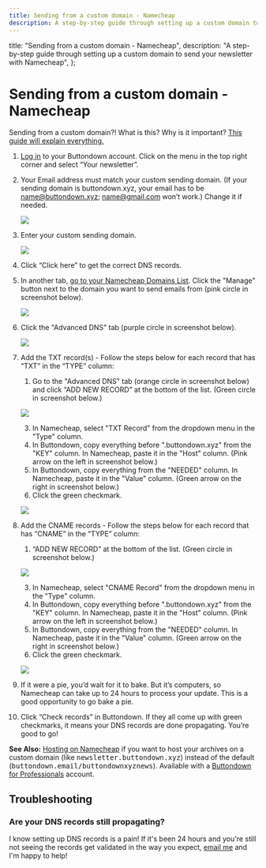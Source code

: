 ```yaml
---
title: Sending from a custom domain - Namecheap
description: A step-by-step guide through setting up a custom domain to send your newsletter with Namecheap
---
```



  title: "Sending from a custom domain - Namecheap",
  description:
    "A step-by-step guide through setting up a custom domain to send your newsletter with Namecheap",
};

# Sending from a custom domain - Namecheap


<Notice variant="info">
Sending from a custom domain?!  What is this? Why is it important?  <a
    className="text-green-800 underline"
    href="https://docs.buttondown.email/getting-started/sending-from-a-custom-domain"
  >This guide will explain everything.</a>
</Notice>

1. [Log in](https://buttondown.email/login) to your Buttondown account. Click on the menu in the top right corner and select “Your newsletter”.
2. Your Email address must match your custom sending domain. (If your sending domain is buttondown.xyz, your email has to be name@buttondown.xyz; name@gmail.com won’t work.) Change it if needed.

    ![](/images/sending-domains/buttondown-settings-email-address.png)

3. Enter your custom sending domain.

    ![](/images/sending-domains/buttondown-settings-sending-domain.png)

4. Click “Click here” to get the correct DNS records.

   <!--  ![](/images/sending-domains/buttondown-settings-dns-records.png)  -->

5. In another tab, [go to your Namecheap Domains List](https://ap.www.namecheap.com/Domains). Click the "Manage" button next to the domain you want to send emails from (pink circle in screenshot below).

    ![](/images/sending-domains/namecheap-webpanel-navigation.png)
    

6. Click the "Advanced DNS" tab (purple circle in screenshot below).

    ![](/images/hosting-domains/namecheap-webpanel-navigation2.png)

7. Add the TXT record(s) - Follow the steps below for each record that has “TXT” in the “TYPE” column:

   1. Go to the "Advanced DNS" tab (orange circle in screenshot below) and click “ADD NEW RECORD” at the bottom of the list.  (Green circle in screenshot below.)
    
    ![](/images/sending-domains/namecheap-add-record.png)
    
   3. In Namecheap, select "TXT Record" from the dropdown menu in the "Type" column.
   2. In Buttondown, copy everything before ".buttondown.xyz" from the "KEY" column.  In Namecheap, paste it in the "Host" column. (Pink arrow on the left in screenshot below.)
   4. In Buttondown, copy everything from the "NEEDED" column.  In Namecheap, paste it in the "Value" column.  (Green arrow on the right in screenshot below.)
   5. Click the green checkmark.

    ![](/images/sending-domains/namecheap-add-txt-record.png)

8. Add the CNAME records - Follow the steps below for each record that has “CNAME” in the “TYPE” column:

   1. “ADD NEW RECORD” at the bottom of the list.  (Green circle in screenshot below.)
    
    ![](/images/sending-domains/namecheap-add-record.png)
    
   3. In Namecheap, select "CNAME Record" from the dropdown menu in the "Type" column.
   2. In Buttondown, copy everything before ".buttondown.xyz" from the "KEY" column.  In Namecheap, paste it in the "Host" column. (Pink arrow on the left in screenshot below.)
   4. In Buttondown, copy everything from the "NEEDED" column.  In Namecheap, paste it in the "Value" column.  (Green arrow on the right in screenshot below.)
   5. Click the green checkmark.

    ![](/images/sending-domains/namecheap-add-cname-record.png)

9. If it were a pie, you’d wait for it to bake. But it’s computers, so Namecheap can take up to 24 hours to process your update. This is a good opportunity to go bake a pie.
10. Click “Check records” in Buttondown. If they all come up with green checkmarks, it means your DNS records are done propagating. You’re good to go!

<Notice variant="info">
<b>See Also:</b> <a
    className="text-green-800 underline"
    href="/getting-started/hosting-domains/hosting-on-namecheap"
  >Hosting on Namecheap</a> if you want to host your archives on a custom domain (like <tt>newsletter.buttondown.xyz</tt>) instead of the default (<tt>buttondown.email/buttondownxyznews</tt>). Available with a <a
    className="text-green-800 underline"
    href="https://buttondown.email/pricing"
  >Buttondown for Professionals</a> account.  
</Notice>

## Troubleshooting

### Are your DNS records still propagating?

I know setting up DNS records is a pain! If it's been 24 hours and you're still not seeing the records get validated in the way you expect, [email me](mailto:justin@buttondown.email) and I'm happy to help!

